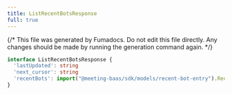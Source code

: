 ```yaml
---
title: ListRecentBotsResponse
full: true
---
```


{/* This file was generated by Fumadocs. Do not edit this file directly. Any changes should be made by running the generation command again. */}



```typescript
interface ListRecentBotsResponse {
  'lastUpdated': string
  'next_cursor': string
  'recentBots': import("@meeting-baas/sdk/models/recent-bot-entry").RecentBotEntry[]
}
```
